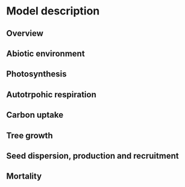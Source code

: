 # Model description

## Overview

## Abiotic environment

## Photosynthesis

## Autotrpohic respiration

## Carbon uptake

## Tree growth

## Seed dispersion, production and recruitment

## Mortality
